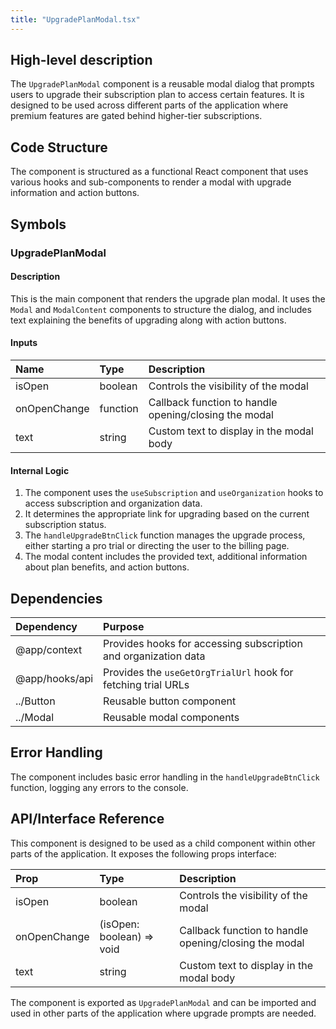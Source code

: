 ```yaml
---
title: "UpgradePlanModal.tsx"
---
```


## High-level description
The `UpgradePlanModal` component is a reusable modal dialog that prompts users to upgrade their subscription plan to access certain features. It is designed to be used across different parts of the application where premium features are gated behind higher-tier subscriptions.

## Code Structure
The component is structured as a functional React component that uses various hooks and sub-components to render a modal with upgrade information and action buttons.

## Symbols

### UpgradePlanModal
#### Description
This is the main component that renders the upgrade plan modal. It uses the `Modal` and `ModalContent` components to structure the dialog, and includes text explaining the benefits of upgrading along with action buttons.

#### Inputs
| Name | Type | Description |
|:-----|:-----|:------------|
| isOpen | boolean | Controls the visibility of the modal |
| onOpenChange | function | Callback function to handle opening/closing the modal |
| text | string | Custom text to display in the modal body |

#### Internal Logic
1. The component uses the `useSubscription` and `useOrganization` hooks to access subscription and organization data.
2. It determines the appropriate link for upgrading based on the current subscription status.
3. The `handleUpgradeBtnClick` function manages the upgrade process, either starting a pro trial or directing the user to the billing page.
4. The modal content includes the provided text, additional information about plan benefits, and action buttons.

## Dependencies
| Dependency | Purpose |
|:-----------|:--------|
| @app/context | Provides hooks for accessing subscription and organization data |
| @app/hooks/api | Provides the `useGetOrgTrialUrl` hook for fetching trial URLs |
| ../Button | Reusable button component |
| ../Modal | Reusable modal components |

## Error Handling
The component includes basic error handling in the `handleUpgradeBtnClick` function, logging any errors to the console.

## API/Interface Reference
This component is designed to be used as a child component within other parts of the application. It exposes the following props interface:

| Prop | Type | Description |
|:-----|:-----|:------------|
| isOpen | boolean | Controls the visibility of the modal |
| onOpenChange | (isOpen: boolean) =&gt; void | Callback function to handle opening/closing the modal |
| text | string | Custom text to display in the modal body |

The component is exported as `UpgradePlanModal` and can be imported and used in other parts of the application where upgrade prompts are needed.